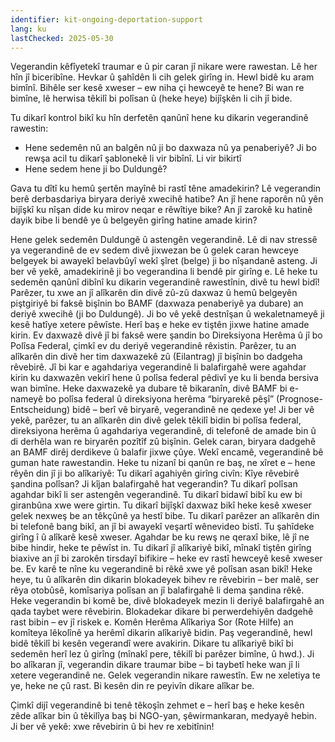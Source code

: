 ```yaml
---
identifier: kit-ongoing-deportation-support
lang: ku
lastChecked: 2025-05-30
---
```


Vegerandin kêfîyetekî traumar e û pir caran jî nikare were rawestan. Lê her hîn jî biceribîne. Hevkar û şahîdên li cih gelek girîng in. Hewl bidê ku aram bimînî. Bihêle ser kesê xweser – ew niha çi hewceyê te hene? Bi wan re bimîne, lê herwisa têkilî bi polîsan û (heke heye) bijîşkên li cih jî bide.

Tu dikarî kontrol bikî ku hîn derfetên qanûnî hene ku dikarin vegerandinê rawestin:

* Hene sedemên nû an balgên nû ji bo daxwaza nû ya penaberiyê? Ji bo rewşa acil tu dikarî şablonekê li vir bibînî. <InternalShortLink identifier="forms">Li vir bikirtî </InternalShortLink >
* Hene sedem hene ji bo Duldungê?

Gava tu dîtî ku hemû şertên mayînê bi rastî têne amadekirin? Lê vegerandin berê derbasdariya biryara deriyê xwecihê hatibe? An jî hene raporên nû yên bijîşkî ku nîşan dide ku mirov neqar e rêwîtiye bike? An jî zarokê ku hatinê dayik bibe li bendê ye û belgeyên girîng hatine amade kirin?

Hene gelek sedemên Duldungê û astengên vegerandinê. Lê di nav stressê ya vegerandinê de ev sedem divê jixwezan be û gelek caran hewceye belgeyek bi awayekî belavbûyî wekî şîret (belge) ji bo nîşandanê asteng. Ji ber vê yekê, amadekirinê ji bo vegerandina li bendê pir girîng e.
Lê heke tu sedemên qanûnî dibînî ku dikarin vegerandinê rawestînin, divê tu hewl bidî!
Parêzer, tu xwe an jî alîkarên din divê zû-zû daxwaz û hemû belgeyên piştgiriyê bi faksê bişînin bo BAMF (daxwaza penaberiyê ya dubare) an deriyê xwecihê (ji bo Duldungê). Ji bo vê yekê destnîşan û wekaletnameyê ji kesê hatîye xetere pêwîste. Herî baş e heke ev tiştên jixwe hatine amade kirin.
Ev daxwazê divê jî bi faksê were şandin bo Direksiyona Herêma û jî bo Polîsa Federal, çimkî ev du deriyê vegerandinê rêxistin. Parêzer, tu an alîkarên din divê her tim daxwazekê zû (Eilantrag) jî bişînin bo dadgeha rêvebirê. Jî bi kar e agahdariya vegerandinê li balafirgahê were agahdar kirin ku daxwazên vekirî hene û polîsa federal pêdivî ye ku li benda bersiva wan bimîne.
Heke daxwazekê ya dubare tê bikaranîn, divê BAMF bi e-nameyê bo polîsa federal û direksiyona herêma “biryarekê pêşî” (Prognose-Entscheidung) bidê – berî vê biryarê, vegerandinê ne qedexe ye! Ji ber vê yekê, parêzer, tu an alîkarên din divê gelek têkilî bidin bi polîsa federal, direksiyona herêma û agahdariya vegerandinê, di telefonê de amade bin û di derhêla wan re biryarên pozîtîf zû bişînin. Gelek caran, biryara dadgehê an BAMF dirêj derdikeve û balafir jixwe çûye. Wekî encamê, vegerandinê bê guman hate rawestandin.
Heke tu nizanî bi qanûn re baş, ne xîret e – hene rêyên din jî ji bo alîkariyê:
Tu dikarî agahiyên girîng civîn: Kîye rêvebirê şandina polîsan? Ji kîjan balafirgahê hat vegerandin?
Tu dikarî polîsan agahdar bikî li ser astengên vegerandinê. Tu dikarî bidawî bibî ku ew bi giranbûna xwe were girtin. Tu dikarî bijîşkî daxwaz bikî heke kesê xweser gelek nexweş be an têkçûnê ya hestî bibe. Tu dikarî parêzer an alîkarên din bi telefonê bang bikî, an jî bi awayekî veşartî wênevideo bistî.
Tu şahîdeke girîng î û alîkarê kesê xweser. Agahdar be ku rewş ne qeraxî bike, lê jî ne bibe hindir, heke te pêwîst in.
Tu dikarî jî alîkariyê bikî, mînakî tiştên girîng biaxive an jî bi zarokên tirsdayî bifikire – heke ev rastî hewceyê kesê xweser be. Ev karê te nîne ku vegerandinê bi rêkê xwe yê polîsan asan bikî!
Heke heye, tu û alîkarên din dikarin blokadeyek bihev re rêvebirin – ber malê, ser rêya otobûsê, komîsariya polîsan an jî balafirgahê li dema şandina rêkê.
Heke vegerandin bi komê be, divê blokadeyek mezin li deriyê balafirgahê an qada taybet were rêvebirin. Blokadekar dikare bi perwerdehiyên dadgehê rast bibin – ev jî riskek e. Komên Herêma Alîkariya Sor (Rote Hilfe) an komîteya lêkolînê ya herêmî dikarin alîkariyê bidin.
Paş vegerandinê, hewl bidê têkilî bi kesên vegerandî were avakirin. Dikare tu alîkariyê bikî bi sedemên herî lez û girîng (mînakî pere, têkilî bi parêzer bimîne, û hwd.).
Ji bo alîkaran jî, vegerandin dikare traumar bibe – bi taybetî heke wan jî li xetere vegerandinê ne. Gelek vegerandin nikare rawestîn. Ew ne xeletiya te ye, heke ne çû rast. Bi kesên din re peyivîn dikare alîkar be.

Çimkî dijî vegerandinê bi tenê têkoşîn zehmet e – herî baş e heke kesên zêde alîkar bin û têkilîya baş bi NGO-yan, şêwirmankaran, medyayê hebin. Ji ber vê yekê: xwe rêvebirin û bi hev re xebitînin!
